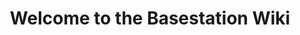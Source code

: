 ---
title: Welcome to the Basestation Wiki
description: This is the home for all the reference documentation for Basestation Users.
hero:
  tagline: This is the home for all the reference documentation for Basestation Users. Powered by Starlight by Astro
  image:
    file: ../../assets/houston.webp
  actions:
    - text: Basestation Network
      link: https://www.basestation.space
      icon: external
      variant: primary
---